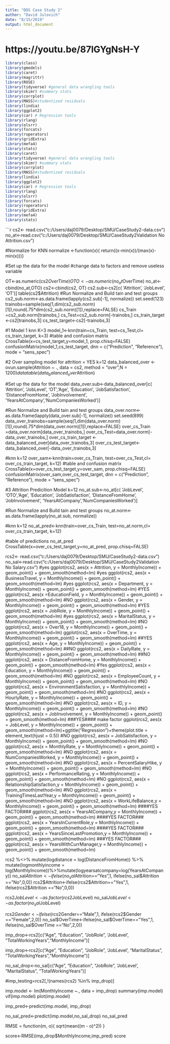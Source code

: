 ---
title: "DDS Case Study 2"
author: "David Julovich"
date: "8/15/2019"
output: html_document
---
# https://youtu.be/87lGYgNsH-Y
```{r, include=FALSE}

library(class)
library(gmodels)
library(caret)
library(magrittr)
library(ROSE)
library(tidyverse) #general data wrangling tools
library(skimr) #summary stats
library(corrplot)
library(MASS)#studentized residuals
library(lindia)
library(ggplot2)
library(car) # Regression tools
library(rlang)
library(olsrr)
library(forcats) 
library(roperators)
library(gridExtra)
library(mefa4)
library(stats)
library(caret)
library(tidyverse) #general data wrangling tools
library(skimr) #summary stats
library(corrplot)
library(MASS)#studentized residuals
library(lindia)
library(ggplot2)
library(car) # Regression tools
library(rlang)
library(olsrr)
library(forcats) 
library(roperators)
library(gridExtra)
library(mefa4)
library(stats)
```

```{r  echo=TRUE}

cs2<- read.csv("c:/Users/daj0079/Desktop/SMU/CaseStudy2-data.csv")
no_at<-read.csv("c:/Users/daj0079/Desktop/SMU/CaseStudy2Validation No Attrition.csv")

#Normalize for KNN
normalize <-function(x){
   return((x-min(x))/(max(x)-min(x)))}

#Set up the data for the model 
#change data to factors and remove useless variable

OT<-as.numeric(cs2$OverTime)
OTO<-as.numeric(no_at$OverTime)
no_at<-cbind(no_at,OTO)
cs2<-cbind(cs2, OT)
cs2.sub<-cs2[c( 'Attrition', 'JobLevel', 'OT')]
table(cs2$Attrition)
#Run Normalize and Build tain and test groups
cs2_sub.norm<-as.data.frame(lapply(cs2.sub[-1], normalize))
set.seed(123)
trainobs=sample(seq(1,dim(cs2_sub.norm)[1]),round(.75*dim(cs2_sub.norm)[1]),replace=FALSE)
cs_Train =cs2_sub.norm[trainobs,]
cs_Test=cs2_sub.norm[-trainobs,]
cs_train_target <-cs2[trainobs,3]
cs_test_target<-cs2[-trainobs,3]

#1 Model 1 knn K=3
model_1<-knn(train=cs_Train, test=cs_Test,cl= cs_train_target, k=3)
#table and confusion matrix
CrossTable(x=cs_test_target,y=model_1, prop.chisq=FALSE)
confusionMatrix(model_1,cs_test_target, dnn = c("Prediction", "Reference"),  mode = "sens_spec")




#2 Over sampling model for attrition = YES k=12
data_balanced_over <- ovun.sample(Attrition ~ ., data = cs2, method = "over",N = 1200)$data
table(data_balanced_over$Attrition)

#Set up the data for the model
data_over.sub<-data_balanced_over[c( 'Attrition', 'JobLevel', 'OT','Age', 'Education', 'JobSatisfaction',  'DistanceFromHome', 'JobInvolvement', 'YearsAtCompany','NumCompaniesWorked')]

#Run Normalize and Build tain and test groups
data_over.norm<-as.data.frame(lapply(data_over.sub[-1], normalize))
set.seed(899)
data_over_trainobs=sample(seq(1,dim(data_over.norm)[1]),round(.75*dim(data_over.norm)[1]),replace=FALSE)
over_cs_Train =data_over.norm[data_over_trainobs,]
over_cs_Test=data_over.norm[-data_over_trainobs,]
over_cs_train_target <-data_balanced_over[data_over_trainobs,3]
over_cs_test_target<-data_balanced_over[-data_over_trainobs,3]

#knn k=12
over_sam<-knn(train=over_cs_Train, test=over_cs_Test,cl= over_cs_train_target, k=12)
#table and confusion matrix
CrossTable(x=over_cs_test_target,y=over_sam, prop.chisq=FALSE)
confusionMatrix(over_sam,over_cs_test_target, dnn = c("Prediction", "Reference"),  mode = "sens_spec")




#3 Attrition Predicition Model k=12
no_at.sub<-no_at[c( 'JobLevel', 'OTO','Age', 'Education', 'JobSatisfaction',  'DistanceFromHome', 'JobInvolvement', 'YearsAtCompany','NumCompaniesWorked')]

#Run Normalize and Build tain and test groups
no_at.norm<-as.data.frame(lapply(no_at.sub, normalize))

#knn k=12
no_at_pred<-knn(train=over_cs_Train, test=no_at.norm,cl= over_cs_train_target, k=12)

#table of predictions
no_at_pred
CrossTable(x=over_cs_test_target,y=no_at_pred, prop.chisq=FALSE)



rcs2<- read.csv("c:/Users/daj0079/Desktop/SMU/CaseStudy2-data.csv")
no_sal<-read.csv("c:/Users/daj0079/Desktop/SMU/CaseStudy2Validation No Salary.csv")
#yes
ggplot(rcs2, aes(x = Attrition, y = MonthlyIncome)) +
   geom_point() + geom_smooth(method=lm)
#yes
ggplot(rcs2, aes(x = BusinessTravel, y = MonthlyIncome)) +
   geom_point() + geom_smooth(method=lm)
#yes
ggplot(rcs2, aes(x = Department, y = MonthlyIncome)) +
   geom_point() + geom_smooth(method=lm)
#YES
ggplot(rcs2, aes(x =EducationField, y = MonthlyIncome)) +
   geom_point() + geom_smooth(method=lm)
#NO
ggplot(rcs2, aes(x = Gender, y = MonthlyIncome)) +
   geom_point() + geom_smooth(method=lm)
#YES
ggplot(rcs2, aes(x = JobRole, y = MonthlyIncome)) +
   geom_point() + geom_smooth(method=lm)
#yes
ggplot(rcs2, aes(x = MaritalStatus, y = MonthlyIncome)) +
   geom_point() + geom_smooth(method=lm)
#NO
ggplot(rcs2, aes(x = Over18, y = MonthlyIncome)) +
   geom_point() + geom_smooth(method=lm)
ggplot(rcs2, aes(x = OverTime, y = MonthlyIncome)) +
   geom_point() + geom_smooth(method=lm)
##YES
ggplot(rcs2, aes(x = Age, y = MonthlyIncome)) +
   geom_point() + geom_smooth(method=lm)
##NO
ggplot(rcs2, aes(x = DailyRate, y = MonthlyIncome)) +
   geom_point() + geom_smooth(method=lm)
##NO
ggplot(rcs2, aes(x = DistanceFromHome, y = MonthlyIncome)) +
   geom_point() + geom_smooth(method=lm)
#Yes
ggplot(rcs2, aes(x = Education, y = MonthlyIncome)) +
   geom_point() + geom_smooth(method=lm)
#NO
ggplot(rcs2, aes(x = EmployeeCount, y = MonthlyIncome)) +
   geom_point() + geom_smooth(method=lm)
#NO
ggplot(rcs2, aes(x = EnvironmentSatisfaction, y = MonthlyIncome)) +
   geom_point() + geom_smooth(method=lm)
#NO
ggplot(rcs2, aes(x = HourlyRate, y = MonthlyIncome)) +
   geom_point() + geom_smooth(method=lm)
#NO
ggplot(rcs2, aes(x = ID, y = MonthlyIncome)) +
   geom_point() + geom_smooth(method=lm)
#NO
ggplot(rcs2, aes(x = JobInvolvement, y = MonthlyIncome)) +
   geom_point() + geom_smooth(method=lm)
###YES#### make factor
ggplot(rcs2, aes(x = JobLevel, y = MonthlyIncome)) +
   geom_point() + geom_smooth(method=lm)+ggtitle("Regression")+theme(plot.title = element_text(hjust = 0.5))
#NO
ggplot(rcs2, aes(x = JobSatisfaction, y = MonthlyIncome)) +
   geom_point() + geom_smooth(method=lm)
#NO
ggplot(rcs2, aes(x = MonthlyRate, y = MonthlyIncome)) +
   geom_point() + geom_smooth(method=lm)
#NO
ggplot(rcs2, aes(x = NumCompaniesWorked, y = MonthlyIncome)) +
   geom_point() + geom_smooth(method=lm)
#NO
ggplot(rcs2, aes(x = PercentSalaryHike, y = MonthlyIncome)) +
   geom_point() + geom_smooth(method=lm)
#NO
ggplot(rcs2, aes(x = PerformanceRating, y = MonthlyIncome)) +
   geom_point() + geom_smooth(method=lm)
#NO
ggplot(rcs2, aes(x = RelationshipSatisfaction,y = MonthlyIncome)) +
   geom_point() + geom_smooth(method=lm)
#NO
ggplot(rcs2, aes(x = TrainingTimesLastYear,y = MonthlyIncome)) +
   geom_point() + geom_smooth(method=lm)
#NO
ggplot(rcs2, aes(x = WorkLifeBalance,y = MonthlyIncome)) +
   geom_point() + geom_smooth(method=lm)
####YES FACTOR###
ggplot(rcs2, aes(x = YearsAtCompany,y = MonthlyIncome)) +
   geom_point() + geom_smooth(method=lm)
####YES FACTOR###
ggplot(rcs2, aes(x = YearsInCurrentRole,y = MonthlyIncome)) +
   geom_point() + geom_smooth(method=lm)
####YES FACTOR###
ggplot(rcs2, aes(x = YearsSinceLastPromotion,y = MonthlyIncome)) +
   geom_point() + geom_smooth(method=lm)
###YES FACTOR###
ggplot(rcs2, aes(x = YearsWithCurrManager,y = MonthlyIncome)) +
   geom_point() + geom_smooth(method=lm)


rcs2 %<>% mutate(logdistance = log(DistanceFromHome)) %>% mutate(logmonthlyincome = log(MonthlyIncome))%>%mutate(logyearsatcompany=log(YearsAtCompany))
no_sal$Attrition<-ifelse(no_sal$Attrition=="Yes",1, ifelse(no_sal$Attrition =="No",0,0))
rcs2$Attrition<-ifelse(rcs2$Attrition=="Yes",1, ifelse(rcs2$Attrition =="No",0,0))


rcs2$JobLevel<-as.factor(rcs2$JobLevel)
no_sal$JobLevel <- as.factor(no_sal$JobLevel)

rcs2$Gender<-ifelse(rcs2$Gender=="Male",1, ifelse(rcs2$Gender =="Female",2,0))
no_sal$OverTime<-ifelse(no_sal$OverTime=="Yes",1, ifelse(no_sal$OverTime =="No",2,0))


imp_drop<-rcs2[c("Age", "Education", "JobRole", 'JobLevel',  "TotalWorkingYears","MonthlyIncome")]
  



imp_drop<-rcs2[c("Age", "Education", "JobRole", 'JobLevel', "MaritalStatus",  "TotalWorkingYears","MonthlyIncome")]

no_sal_drop<-no_sal[c("Age", "Education", "JobRole", 'JobLevel', "MaritalStatus",  "TotalWorkingYears")]


#imp_testing=rcs2[,!(names(rcs2) %in% imp_drop)]


imp.model <- lm(MonthlyIncome ~., data = imp_drop)
summary(imp.model)
vif(imp.model)
plot(imp.model)

imp_pred<-predict(imp.model, imp_drop)


no_sal_pred<-predict(imp.model,no_sal_drop)
no_sal_pred


RMSE = function(m, o){
   sqrt(mean((m - o)^2))
}

score<-RMSE(imp_drop$MonthlyIncome,imp_pred)
score

